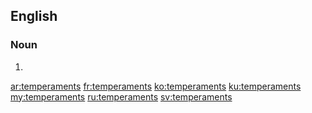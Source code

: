 ==English==

===Noun===
{{head|en|plural}}

# {{plural of|temperament|lang=en|nocat=1}}

[[ar:temperaments]]
[[fr:temperaments]]
[[ko:temperaments]]
[[ku:temperaments]]
[[my:temperaments]]
[[ru:temperaments]]
[[sv:temperaments]]